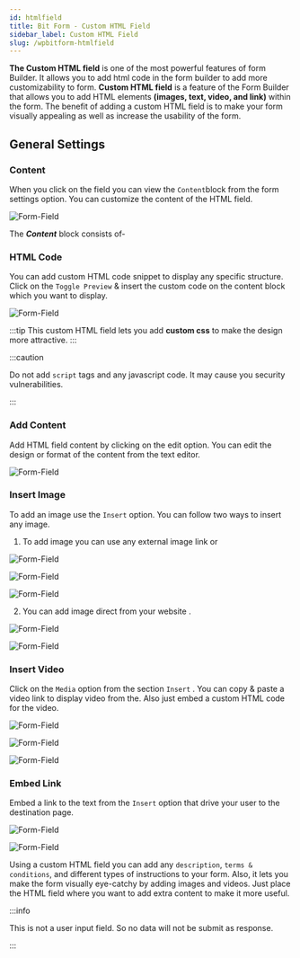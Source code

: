 ```yaml
---
id: htmlfield
title: Bit Form - Custom HTML Field
sidebar_label: Custom HTML Field
slug: /wpbitform-htmlfield
---
```



**The Custom HTML field** is one of the most powerful features of form Builder. It allows you to add html code in the form builder to add more customizability to form. **Custom HTML field** is a feature of the Form Builder that allows you to add HTML elements **(images, text, video, and link)** within the form. The benefit of adding a custom HTML field is to make your form visually appealing as well as increase the usability of the form.

## General Settings

### Content

When you click on the field you can view the `Content`block from the form settings option. You can customize the content of the HTML field.

<Image
  src="Field-Types/HTML/1. Content-Field-Bit-Form"
  alt="Form-Field"
  w="1900"
  h="300"
/>

The **_Content_** block consists of-

### HTML Code

You can add custom HTML code snippet to display any specific structure. Click on the `Toggle Preview` & insert the custom code on the content block which you want to display.


<Image
  src="Field-Types/HTML/2.Custom-HTML-Code"
  alt="Form-Field"
  w="1900"
  h="400"
/>


:::tip
This custom HTML field lets you add **custom css** to make the design more attractive.
:::

:::caution

Do not add `script` tags and any javascript code. It may cause you security vulnerabilities.

:::

### Add Content

Add HTML field content by clicking on the edit option. You can edit the design or format of the content from the text editor.


<Image
  src="Field-Types/HTML/3. Edit Content-Bit-Form"
  alt="Form-Field"
  w="1900"
  h="320"
/>

### Insert Image

To add an image use the `Insert` option. You can follow two ways to insert any image.

1. To add image you can use any external image link or


<Image
  src="Field-Types/HTML/4. Insert-Image-Link-Bit-Form"
  alt="Form-Field"
  w="1900"
  h="390"
/>


<Image
  src="Field-Types/HTML/5.  Insert Image-Bit-Form(3)"
  alt="Form-Field"
  w="1900"
  h="350"
/>


<Image
  src="Field-Types/HTML/6.Inserted-Image-Bit-Form"
  alt="Form-Field"
  w="1900"
  h="390"
/>

2. You can add image direct from your website .


<Image
  src="Field-Types/HTML/7. Image-Add-Media-Bit-Form"
  alt="Form-Field"
  w="1900"
  h="390"
/>


<Image
  src="Field-Types/HTML/8. Image-Add-Media-Bit-Form(2)"
  alt="Form-Field"
  w="1900"
  h="390"
/>

### Insert Video

Click on the `Media` option from the section `Insert` . You can copy & paste a video link to display video from the. Also just embed a custom HTML code for the video.


<Image
  src="Field-Types/HTML/9.Insert-Video-Bit-Form"
  alt="Form-Field"
  w="1900"
  h="390"
/>


<Image
  src="Field-Types/HTML/10. . Insert-Video-Bit-Form"
  alt="Form-Field"
  w="1900"
  h="350"
/>


<Image
  src="Field-Types/HTML/11. Embed-Video-Bit-Form"
  alt="Form-Field"
  w="1900"
  h="390"
/>

### Embed Link

Embed a link to the text from the `Insert` option that drive your user to the destination page.

<Image
  src="Field-Types/HTML/12. Insert-Link-Bit-Form"
  alt="Form-Field"
  w="1900"
  h="320"
/>

<Image
  src="Field-Types/HTML/13. Insert-Link-Bit-Form(2)"
  alt="Form-Field"
  w="1900"
  h="320"
/>

Using a custom HTML field you can add any `description`, `terms & conditions`, and different types of instructions to your form. Also, it lets you make the form visually eye-catchy by adding images and videos. Just place the HTML field where you want to add extra content to make it more useful.

:::info

This is not a user input field. So no data will not be submit as response.

:::
